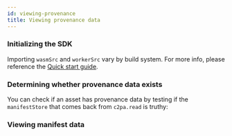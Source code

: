 ```yaml
---
id: viewing-provenance
title: Viewing provenance data
---
```



### Initializing the SDK

Importing `wasmSrc` and `workerSrc` vary by build system. For more info, please reference the [Quick start guide](../getting-started/quick-start#bringing-in-the-library).

### Determining whether provenance data exists

You can check if an asset has provenance data by testing if the `manifestStore` that comes back from `c2pa.read` is truthy:

<Sandbox file="/examples/check-provenance/main.ts" displayType="preview" />

### Viewing manifest data

<Sandbox file="/examples/active-manifest/main.ts" displayType="preview" />
